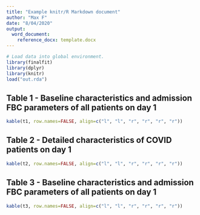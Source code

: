 ```yaml
---
title: "Example knitr/R Markdown document"
author: "Max F"
date: "8/04/2020"
output:
  word_document:
    reference_docx: template.docx  
---
```


```r
# Load data into global environment. 
library(finalfit)
library(dplyr)
library(knitr)
load("out.rda")
```


## Table 1 - Baseline characteristics and admission FBC parameters of all patients on day 1
```r
kable(t1, row.names=FALSE, align=c("l", "l", "r", "r", "r", "r"))
```

## Table 2 - Detailed characteristics of COVID patients on day 1
```r
kable(t2, row.names=FALSE, align=c("l", "l", "r", "r", "r", "r"))
```

## Table 3 - Baseline characteristics and admission FBC parameters of all patients on day 1
```r
kable(t3, row.names=FALSE, align=c("l", "l", "r", "r", "r", "r"))

```